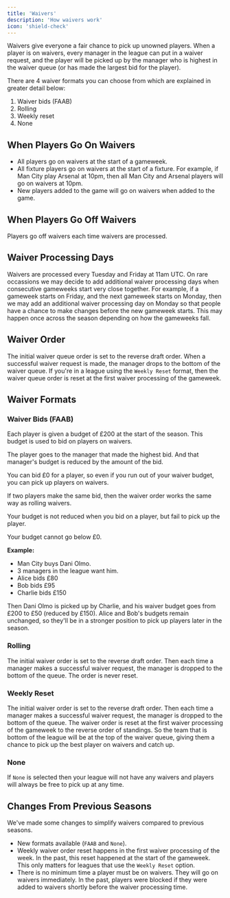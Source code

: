 ```yaml
---
title: 'Waivers'
description: 'How waivers work'
icon: 'shield-check'
---
```


Waivers give everyone a fair chance to pick up unowned players.
When a player is on waivers, every manager in the league can put in a waiver request, and the player will be picked up by the manager who is highest in the waiver queue (or has made the largest bid for the player).

There are 4 waiver formats you can choose from which are explained in greater detail below:

1. Waiver bids (FAAB)
2. Rolling
3. Weekly reset
4. None

## When Players Go On Waivers

* All players go on waivers at the start of a gameweek.
* All fixture players go on waivers at the start of a fixture. For example, if Man City play Arsenal at 10pm, then all Man City and Arsenal players will go on waivers at 10pm.
* New players added to the game will go on waivers when added to the game.

## When Players Go Off Waivers

Players go off waivers each time waivers are processed.

## Waiver Processing Days

Waivers are processed every Tuesday and Friday at 11am UTC.
On rare occassions we may decide to add additional waiver processing days when consecutive gameweeks start very close together.
For example, if a gameweek starts on Friday, and the next gameweek starts on Monday, then we may add an additional waiver processing day on Monday so that people have a chance to make changes before the new gameweek starts.
This may happen once across the season depending on how the gameweeks fall.

## Waiver Order

The initial waiver queue order is set to the reverse draft order.
When a successful waiver request is made, the manager drops to the bottom of the waiver queue.
If you're in a league using the `Weekly Reset` format, then the waiver queue order is reset at the first waiver processing of the gameweek.

## Waiver Formats

### Waiver Bids (FAAB)

Each player is given a budget of £200 at the start of the season. This budget is used to bid on players on waivers.

The player goes to the manager that made the highest bid. And that manager's budget is reduced by the amount of the bid.

You can bid £0 for a player, so even if you run out of your waiver budget, you can pick up players on waivers.

If two players make the same bid, then the waiver order works the same way as rolling waivers.

Your budget is not reduced when you bid on a player, but fail to pick up the player.

Your budget cannot go below £0.

**Example:**

- Man City buys Dani Olmo.
- 3 managers in the league want him.
- Alice bids £80
- Bob bids £95
- Charlie bids £150

Then Dani Olmo is picked up by Charlie, and his waiver budget goes from £200 to £50 (reduced by £150). Alice and Bob's budgets remain unchanged, so they'll be in a stronger position to pick up players later in the season.

### Rolling

The initial waiver order is set to the reverse draft order. Then each time a manager makes a successful waiver request, the manager is dropped to the bottom of the queue. The order is never reset.

### Weekly Reset

The initial waiver order is set to the reverse draft order. Then each time a manager makes a successful waiver request, the manager is dropped to the bottom of the queue.
The waiver order is reset at the first waiver processing of the gameweek to the reverse order of standings.
So the team that is bottom of the league will be at the top of the waiver queue, giving them a chance to pick up the best player on waivers and catch up.

### None

If `None` is selected then your league will not have any waivers and players will always be free to pick up at any time.

## Changes From Previous Seasons

We've made some changes to simplify waivers compared to previous seasons.

* New formats available (`FAAB` and `None`).
* Weekly waiver order reset happens in the first waiver processing of the week. In the past, this reset happened at the start of the gameweek. This only matters for leagues that use the `Weekly Reset` option.
* There is no minimum time a player must be on waivers. They will go on waivers immediately. In the past, players were blocked if they were added to waivers shortly before the waiver processing time.

